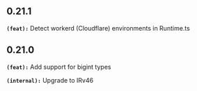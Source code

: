 ## 0.21.1
**`(feat):`** Detect workerd (Cloudflare) environments in Runtime.ts

## 0.21.0
**`(feat):`** Add support for bigint types

**`(internal):`** Upgrade to IRv46

